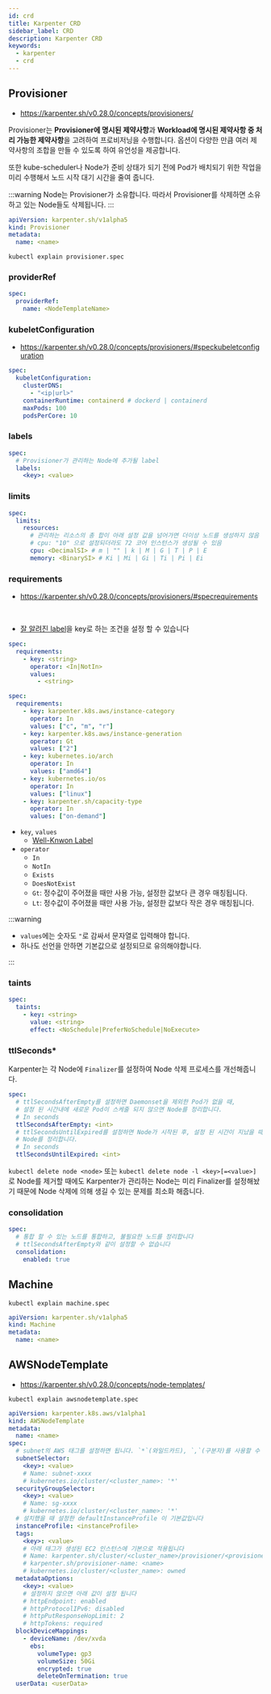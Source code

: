 ```yaml
---
id: crd
title: Karpenter CRD
sidebar_label: CRD
description: Karpenter CRD
keywords:
  - karpenter
  - crd
---
```


## Provisioner

- https://karpenter.sh/v0.28.0/concepts/provisioners/

Provisioner는 **Provisioner에 명시된 제약사항**과 **Workload에 명시된 제약사항 중 처리 가능한 제약사항**을 고려하여 프로비저닝을 수행합니다. 옵션이 다양한 만큼 여러 제약사항의 조합을 만들 수 있도록 하여 유언성을 제공합니다.

또한 kube-scheduler나 Node가 준비 상태가 되기 전에 Pod가 배치되기 위한 작업을 미리 수행해서 노드 시작 대기 시간을 줄여 줍니다.

:::warning
Node는 Provisioner가 소유합니다. 따라서 Provisioner를 삭제하면 소유하고 있는 Node들도 삭제됩니다.
:::

```yaml
apiVersion: karpenter.sh/v1alpha5
kind: Provisioner
metadata:
  name: <name>
```

```shell
kubectl explain provisioner.spec
```

### providerRef

```yaml
spec:
  providerRef:
    name: <NodeTemplateName>
```

### kubeletConfiguration

- https://karpenter.sh/v0.28.0/concepts/provisioners/#speckubeletconfiguration

```yaml
spec:
  kubeletConfiguration:
    clusterDNS:
      - "<ip|url>"
    containerRuntime: containerd # dockerd | containerd
    maxPods: 100
    podsPerCore: 10
```

### labels

```yaml
spec:
  # Provisioner가 관리하는 Node에 추가될 label
  labels:
    <key>: <value>
```

### limits

```yaml
spec:
  limits:
    resources:
      # 관리하는 리소스의 총 합이 아래 설정 값을 넘어가면 더이상 노드를 생성하지 않음
      # cpu: "10" 으로 설정되더라도 72 코어 인스턴스가 생성될 수 있음
      cpu: <DecimalSI> # m | "" | k | M | G | T | P | E
      memory: <BinarySI> # Ki | Mi | Gi | Ti | Pi | Ei
```

### requirements

- https://karpenter.sh/v0.28.0/concepts/provisioners/#specrequirements

<br />

- [잘 알려진 label](https://kubernetes.io/docs/reference/labels-annotations-taints/)을 key로 하는 조건을 설정 할 수 있습니다

```yaml
spec:
  requirements:
    - key: <string>
      operator: <In|NotIn>
      values:
        - <string>
```

```yaml title="default"
spec:
  requirements:
    - key: karpenter.k8s.aws/instance-category
      operator: In
      values: ["c", "m", "r"]
    - key: karpenter.k8s.aws/instance-generation
      operator: Gt
      values: ["2"]
    - key: kubernetes.io/arch
      operator: In
      values: ["amd64"]
    - key: kubernetes.io/os
      operator: In
      values: ["linux"]
    - key: karpenter.sh/capacity-type
      operator: In
      values: ["on-demand"]
```

- `key`, `values`
  - [Well-Knwon Label](/docs/mlops/mlops/provisioning/karpenter/scheduling#well-knwon-labels)
- `operator`
  - `In`
  - `NotIn`
  - `Exists`
  - `DoesNotExist`
  - `Gt`: 정수값이 주어졌을 때만 사용 가능, 설정한 값보다 큰 경우 매칭됩니다.
  - `Lt`: 정수값이 주어졌을 때만 사용 가능, 설정한 값보다 작은 경우 매칭됩니다.

:::warning

- `values`에는 숫자도 `"`로 감싸서 문자열로 입력해야 합니다.
- 하나도 선언을 안하면 기본값으로 설정되므로 유의해야합니다.

:::

### taints

```yaml
spec:
  taints:
    - key: <string>
      value: <string>
      effect: <NoSchedule|PreferNoSchedule|NoExecute>
```

### ttlSeconds\*

Karpenter는 각 Node에 `Finalizer`를 설정하여 Node 삭제 프로세스를 개선해줍니다.

```yaml
spec:
  # ttlSecondsAfterEmpty를 설정하면 Daemonset을 제외한 Pod가 없을 때,
  # 설정 된 시간내에 새로운 Pod이 스케줄 되지 않으면 Node를 정리합니다.
  # In seconds
  ttlSecondsAfterEmpty: <int>
  # ttlSecondsUntilExpired를 설정하면 Node가 시작된 후, 설정 된 시간이 지났을 때,
  # Node를 정리합니다.
  # In seconds
  ttlSecondsUntilExpired: <int>
```

`kubectl delete node <node>` 또는 `kubectl delete node -l <key>[=<value>]`로 Node를 제거할 때에도 Karpenter가 관리하는 Node는 미리 Finalizer를 설정해놨기 때문에 Node 삭제에 의해 생길 수 있는 문제를 최소화 해줍니다.

### consolidation

```yaml
spec:
  # 통합 할 수 있는 노드를 통합하고, 불필요한 노드를 정리합니다
  # ttlSecondsAfterEmpty와 같이 설정할 수 없습니다
  consolidation:
    enabled: true
```

## Machine

```shell
kubectl explain machine.spec
```

```yaml
apiVersion: karpenter.sh/v1alpha5
kind: Machine
metadata:
  name: <name>
```

## AWSNodeTemplate

- https://karpenter.sh/v0.28.0/concepts/node-templates/

```shell
kubectl explain awsnodetemplate.spec
```

```yaml
apiVersion: karpenter.k8s.aws/v1alpha1
kind: AWSNodeTemplate
metadata:
  name: <name>
spec:
  # subnet의 AWS 태그를 설정하면 됩니다. `*`(와일드카드), `,`(구분자)를 사용할 수 있습니다
  subnetSelector:
    <key>: <value>
    # Name: subnet-xxxx
    # kubernetes.io/cluster/<cluster_name>: '*'
  securityGroupSelector:
    <key>: <value>
    # Name: sg-xxxx
    # kubernetes.io/cluster/<cluster_name>: '*'
  # 설치했을 때 설정한 defaultInstanceProfile 이 기본값입니다
  instanceProfile: <instanceProfile>
  tags:
    <key>: <value>
    # 아래 태그가 생성된 EC2 인스턴스에 기본으로 적용됩니다
    # Name: karpenter.sh/cluster/<cluster_name>/provisioner/<provisioner_name>
    # karpenter.sh/provisioner-name: <name>
    # kubernetes.io/cluster/<cluster_name>: owned
  metadataOptions:
    <key>: <value>
    # 설정하지 않으면 아래 값이 설정 됩니다
    # httpEndpoint: enabled
    # httpProtocolIPv6: disabled
    # httpPutResponseHopLimit: 2
    # httpTokens: required
  blockDeviceMappings:
    - deviceName: /dev/xvda
      ebs:
        volumeType: gp3
        volumeSize: 50Gi
        encrypted: true
        deleteOnTermination: true
  userData: <userData>
```
